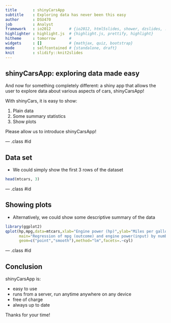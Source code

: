```yaml
---
title       : shinyCarsApp
subtitle    : Exploring data has never been this easy
author      : DSU470
job         : Analyst
framework   : io2012        # {io2012, html5slides, shower, dzslides, ...}
highlighter : highlight.js  # {highlight.js, prettify, highlight}
hitheme     : tomorrow      # 
widgets     : []            # {mathjax, quiz, bootstrap}
mode        : selfcontained # {standalone, draft}
knit        : slidify::knit2slides
---
```


## shinyCarsApp: exploring data made easy

And now for something completely different: a shiny app that allows the user to explore data about various aspects of cars, shinyCarsApp!

With shinyCars, it is easy to show:

1. Plain data
2. Some summary statistics
3. Show plots

Please allow us to introduce shinyCarsApp!

--- .class #id 

## Data set
- We could simply show the first 3 rows of the dataset
```r
head(mtcars, 3)
```

--- .class #id

## Showing plots

- Alternatively, we could show some descriptive summary of the data

```r
library(ggplot2)
qplot(hp,mpg,data=mtcars,xlab="Engine power (hp)",ylab="Miles per gallon",
      main="Regression of mpg (outcome) and engine power(input) by number of cylinders", 
      geom=c("point","smooth"),method="lm",facets=.~cyl)
```

--- .class #id

## Conclusion

shinyCarsApp is:

- easy to use
- runs from a server, run anytime anywhere on any device
- free of charge
- always up to date

Thanks for your time!
